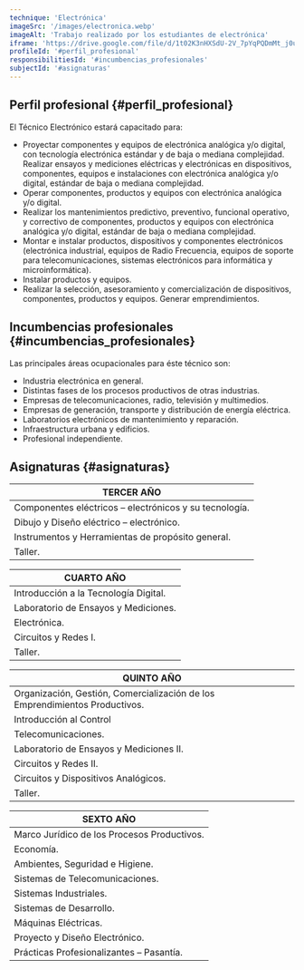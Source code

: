 ```yaml
---
technique: 'Electrónica'
imageSrc: '/images/electronica.webp'
imageAlt: 'Trabajo realizado por los estudiantes de electrónica'
iframe: 'https://drive.google.com/file/d/1t02K3nHXSdU-2V_7pYqPQDmMt_j0uigU/preview'
profileId: '#perfil_profesional'
responsibilitiesId: '#incumbencias_profesionales'
subjectId: '#asignaturas'
---
```


## Perfil profesional {#perfil_profesional}

El Técnico Electrónico estará capacitado para:

- Proyectar componentes y equipos de electrónica analógica y/o digital, con tecnología electrónica estándar y de baja o mediana complejidad. Realizar ensayos y mediciones eléctricas y electrónicas en dispositivos, componentes, equipos e instalaciones con electrónica analógica y/o digital, estándar de baja o mediana complejidad.
- Operar componentes, productos y equipos con electrónica analógica y/o digital.
- Realizar los mantenimientos predictivo, preventivo, funcional operativo, y correctivo de componentes, productos y equipos con electrónica analógica y/o digital, estándar de baja o mediana complejidad.
- Montar e instalar productos, dispositivos y componentes electrónicos (electrónica industrial, equipos de Radio Frecuencia, equipos de soporte para telecomunicaciones, sistemas electrónicos para informática y microinformática).
- Instalar productos y equipos.
- Realizar la selección, asesoramiento y comercialización de dispositivos, componentes, productos y equipos. Generar emprendimientos.

## Incumbencias profesionales {#incumbencias_profesionales}

Las principales áreas ocupacionales para éste técnico son:

- Industria electrónica en general.
- Distintas fases de los procesos productivos de otras industrias.
- Empresas de telecomunicaciones, radio, televisión y multimedios.
- Empresas de generación, transporte y distribución de energía eléctrica.
- Laboratorios electrónicos de mantenimiento y reparación.
- Infraestructura urbana y edificios.
- Profesional independiente.

## Asignaturas {#asignaturas}

| TERCER AÑO                                             |
| ------------------------------------------------------ |
| Componentes eléctricos – electrónicos y su tecnología. |
| Dibujo y Diseño eléctrico – electrónico.               |
| Instrumentos y Herramientas de propósito general.      |
| Taller.                                                |

| CUARTO AÑO                            |
| ------------------------------------- |
| Introducción a la Tecnología Digital. |
| Laboratorio de Ensayos y Mediciones.  |
| Electrónica.                          |
| Circuitos y Redes I.                  |
| Taller.                               |

| QUINTO AÑO                                                                  |
| --------------------------------------------------------------------------- |
| Organización, Gestión, Comercialización de los Emprendimientos Productivos. |
| Introducción al Control                                                     |
| Telecomunicaciones.                                                         |
| Laboratorio de Ensayos y Mediciones II.                                     |
| Circuitos y Redes II.                                                       |
| Circuitos y Dispositivos Analógicos.                                        |
| Taller.                                                                     |

| SEXTO AÑO                                   |
| ------------------------------------------- |
| Marco Jurídico de los Procesos Productivos. |
| Economía.                                   |
| Ambientes, Seguridad e Higiene.             |
| Sistemas de Telecomunicaciones.             |
| Sistemas Industriales.                      |
| Sistemas de Desarrollo.                     |
| Máquinas Eléctricas.                        |
| Proyecto y Diseño Electrónico.              |
| Prácticas Profesionalizantes – Pasantía.    |
